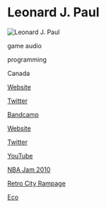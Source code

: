 # Leonard J. Paul

![Leonard J. Paul](https://f4.bcbits.com/img/0008196366_10.jpg)

<Skills>

game audio

programming

</Skills>

<Location>

Canada

</Location>

<Personal>

[Website](http://www.videogameaudio.com)

[Twitter](https://twitter.com/VideoGameAudio)

[Bandcamp](https://leonardjpaul.bandcamp.com/releases)

</Personal>

<Business>

[Website](http://School.VideoGameAudio.com)

[Twitter](https://twitter.com/SchoolGameAudio)

[YouTube](https://www.youtube.com/playlist?list=PL17-p74MQ_0STwm-hfUC3Nyl2X2kD7Y_b)

</Business>



<Games>

[NBA Jam 2010](https://en.wikipedia.org/wiki/NBA_Jam_(2010_video_game))

[Retro City Rampage](https://www.vblank.com/RetroCityRampage/)

[Eco](https://www.play.eco/)

</Games>

